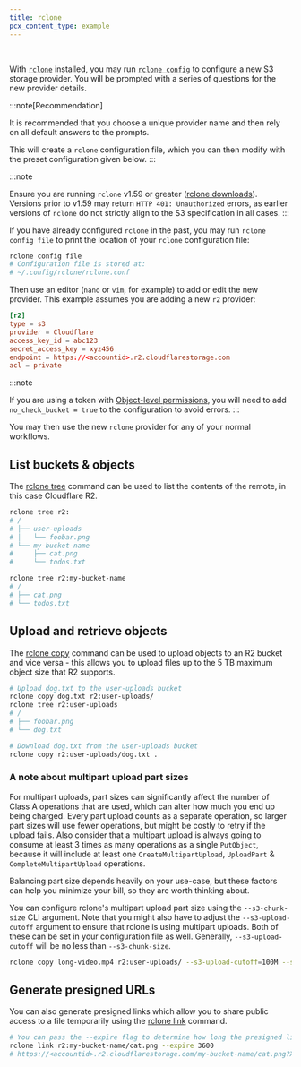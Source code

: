 ```yaml
---
title: rclone
pcx_content_type: example
---
```



<Render file="keys" />
<br />

With [`rclone`](https://rclone.org/install/) installed, you may run [`rclone config`](https://rclone.org/s3/) to configure a new S3 storage provider. You will be prompted with a series of questions for the new provider details.

:::note[Recommendation]

It is recommended that you choose a unique provider name and then rely on all default answers to the prompts.

This will create a `rclone` configuration file, which you can then modify with the preset configuration given below.
:::

:::note

Ensure you are running `rclone` v1.59 or greater ([rclone downloads](https://beta.rclone.org/)). Versions prior to v1.59 may return `HTTP 401: Unauthorized` errors, as earlier versions of `rclone` do not strictly align to the S3 specification in all cases.
:::

If you have already configured `rclone` in the past, you may run `rclone config file` to print the location of your `rclone` configuration file:

```sh
rclone config file
# Configuration file is stored at:
# ~/.config/rclone/rclone.conf
```

Then use an editor (`nano` or `vim`, for example) to add or edit the new provider. This example assumes you are adding a new `r2` provider:

```toml
[r2]
type = s3
provider = Cloudflare
access_key_id = abc123
secret_access_key = xyz456
endpoint = https://<accountid>.r2.cloudflarestorage.com
acl = private
```

:::note

If you are using a token with [Object-level permissions](/r2/api/tokens/#permissions), you will need to add `no_check_bucket = true` to the configuration to avoid errors.
:::

You may then use the new `rclone` provider for any of your normal workflows.

## List buckets & objects

The [rclone tree](https://rclone.org/commands/rclone_tree/) command can be used to list the contents of the remote, in this case Cloudflare R2.

```sh
rclone tree r2:
# /
# ├── user-uploads
# │   └── foobar.png
# └── my-bucket-name
#     ├── cat.png
#     └── todos.txt

rclone tree r2:my-bucket-name
# /
# ├── cat.png
# └── todos.txt
```

## Upload and retrieve objects

The [rclone copy](https://rclone.org/commands/rclone_copy/) command can be used to upload objects to an R2 bucket and vice versa - this allows you to upload files up to the 5 TB maximum object size that R2 supports.

```sh
# Upload dog.txt to the user-uploads bucket
rclone copy dog.txt r2:user-uploads/
rclone tree r2:user-uploads
# /
# ├── foobar.png
# └── dog.txt

# Download dog.txt from the user-uploads bucket
rclone copy r2:user-uploads/dog.txt .
```

### A note about multipart upload part sizes

For multipart uploads, part sizes can significantly affect the number of Class A operations that are used, which can alter how much you end up being charged.
Every part upload counts as a separate operation, so larger part sizes will use fewer operations, but might be costly to retry if the upload fails. Also consider that a multipart upload is always going to consume at least 3 times as many operations as a single `PutObject`, because it will include at least one `CreateMultipartUpload`, `UploadPart` & `CompleteMultipartUpload` operations.

Balancing part size depends heavily on your use-case, but these factors can help you minimize your bill, so they are worth thinking about.

You can configure rclone's multipart upload part size using the `--s3-chunk-size` CLI argument. Note that you might also have to adjust the `--s3-upload-cutoff` argument to ensure that rclone is using multipart uploads. Both of these can be set in your configuration file as well. Generally, `--s3-upload-cutoff` will be no less than `--s3-chunk-size`.

```sh
rclone copy long-video.mp4 r2:user-uploads/ --s3-upload-cutoff=100M --s3-chunk-size=100M
```

## Generate presigned URLs

You can also generate presigned links which allow you to share public access to a file temporarily using the [rclone link](https://rclone.org/commands/rclone_link/) command.

```sh
# You can pass the --expire flag to determine how long the presigned link is valid. The --unlink flag isn't supported by R2.
rclone link r2:my-bucket-name/cat.png --expire 3600
# https://<accountid>.r2.cloudflarestorage.com/my-bucket-name/cat.png?X-Amz-Algorithm=AWS4-HMAC-SHA256&X-Amz-Credential=<credential>&X-Amz-Date=<timestamp>&X-Amz-Expires=3600&X-Amz-SignedHeaders=host&X-Amz-Signature=<signature>
```
